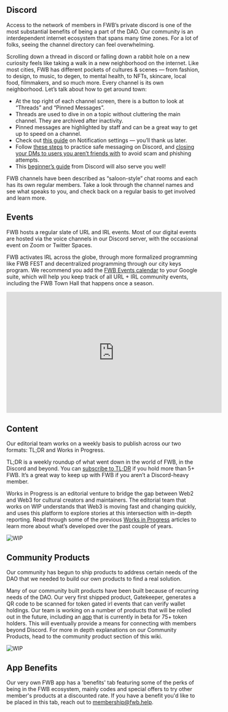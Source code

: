 ## Discord

Access to the network of members in FWB’s private discord is one of the most substantial benefits of being a part of the DAO. Our community is an interdependent internet ecosystem that spans many time zones. For a lot of folks, seeing the channel directory can feel overwhelming.

Scrolling down a thread in discord or falling down a rabbit hole on a new curiosity feels like taking a walk in a new neighborhood on the internet. Like most cities, FWB has different pockets of cultures & scenes — from fashion, to design, to music, to degen, to mental health, to NFTs, skincare, local food, filmmakers, and so much more. Every channel is its own neighborhood. Let’s talk about how to get around town:

- At the top right of each channel screen, there is a button to look at “Threads” and “Pinned Messages”.
- Threads are used to dive in on a topic without cluttering the main channel. They are archived after inactivity.
- Pinned messages are highlighted by staff and can be a great way to get up to speed on a channel.
- Check out [this guide](https://support.discord.com/hc/en-us/articles/215253258-Notifications-Settings-101) on Notification settings — you’ll thank us later.
- Follow [these steps](https://www.notion.so/Setting-Up-Your-First-Ethereum-Wallet-f0ed98d1ee1247809825f6ac9b0f82e4) to practice safe messaging on Discord, and [closing your DMs to users you aren’t friends with](https://support.discord.com/hc/en-us/articles/217916488) to avoid scam and phishing attempts.
- This [beginner’s guide](https://support.discord.com/hc/en-us/articles/360045138571-Beginner-s-Guide-to-Discord) from Discord will also serve you well!

FWB channels have been described as “saloon-style” chat rooms and each has its own regular members. Take a look through the channel names and see what speaks to you, and check back on a regular basis to get involved and learn more.

## Events

FWB hosts a regular slate of URL and IRL events. Most of our digital events are hosted via the voice channels in our Discord server, with the occasional event on Zoom or Twitter Spaces.

FWB activates IRL across the globe, through more formalized programming like FWB FEST and decentralized programming through our city keys program. We recommend you add the [FWB Events calendar](https://calendar.google.com/calendar/embed?src=2qmoc32nlcg7ug92j91rtgrngc%40group.calendar.google.com&ctz=Europe%2FBerlin) to your Google suite, which will help you keep track of all URL + IRL community events, including the FWB Town Hall that happens once a season.

<iframe
  width="560"
  height="315"
  src="https://www.youtube.com/embed/MmifS5T0yt0"
  title="YouTube video player"
  frameborder="0"
  allow="accelerometer; autoplay; clipboard-write; encrypted-media; gyroscope; picture-in-picture"
  allowfullscreen
></iframe>

## Content

Our editorial team works on a weekly basis to publish across our two formats: TL;DR and Works in Progress.

TL;DR is a weekly roundup of what went down in the world of FWB, in the Discord and beyond. You can [subscribe to TL;DR](https://www.fwb.help/tldr) if you hold more than 5+ FWB. It’s a great way to keep up with FWB if you aren’t a Discord-heavy member.

Works in Progress is an editorial venture to bridge the gap between Web2 and Web3 for cultural creators and maintainers. The editorial team that works on WIP understands that Web3 is moving fast and changing quickly, and uses this platform to explore stories at this intersection with in-depth reporting. Read through some of the previous [Works in Progress](https://www.fwb.help/wip) articles to learn more about what’s developed over the past couple of years.

![WIP](https://github.com/friends-with-benefits/fwb-wiki/blob/main/public/Benefits3.png?raw=true)

## Community Products

Our community has begun to ship products to address certain needs of the DAO that we needed to build our own products to find a real solution.

Many of our community built products have been built because of recurring needs of the DAO. Our very first shipped product, Gatekeeper, generates a QR code to be scanned for token gated irl events that can verify wallet holdings. Our team is working on a number of products that will be rolled out in the future, including an [app](app.fwb.help) that is currently in beta for 75+ token holders. This will eventually provide a means for connecting with members beyond Discord. For more in depth explanations on our Community Products, head to the community product section of this wiki.

![WIP](https://github.com/friends-with-benefits/fwb-wiki/blob/main/public/Benefits4.png?raw=true)

## App Benefits

Our very own FWB app has a 'benefits' tab featuring some of the perks of being in the FWB ecosystem, mainly codes and special offers to try other member's products at a discounted rate. If you have a benefit you'd like to be placed in this tab, reach out to [membership@fwb.help](membership@fwb.help).
